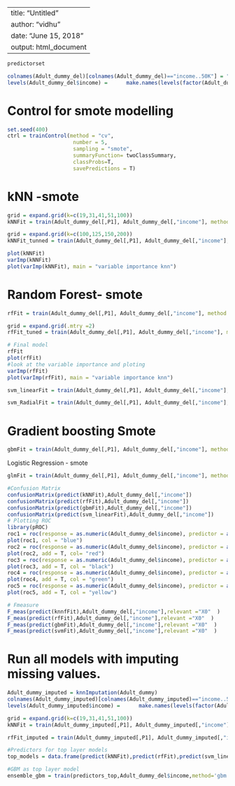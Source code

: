 --
title: "Untitled"
author: "vidhu"
date: "June 15, 2018"
output: html_document
---
```r
predictorset
```

```r
colnames(Adult_dummy_del)[colnames(Adult_dummy_del)=="income..50K"] = "income"
levels(Adult_dummy_del$income) =      make.names(levels(factor(Adult_dummy_del$income)))

```
# Control for smote modelling
```r
set.seed(400)
ctrl = trainControl(method = "cv", 
                     number = 5, 
                     sampling = "smote",
                     summaryFunction= twoClassSummary, 
                     classProbs=T,
                     savePredictions = T)
```
# kNN -smote
```r
grid = expand.grid(k=c(19,31,41,51,100))
kNNFit = train(Adult_dummy_del[,P1], Adult_dummy_del[,"income"], method = "knn", use.all = T,trControl = ctrl, metric = "ROC", tuneGrid = grid)
```
```r
grid = expand.grid(k=c(100,125,150,200))
kNNFit_tunned = train(Adult_dummy_del[,P1], Adult_dummy_del[,"income"], method = "knn", use.all = T,trControl = ctrl, metric = "ROC", tuneGrid = grid)
```

```r
plot(kNNFit)
varImp(kNNFit)
plot(varImp(kNNFit), main = "variable importance knn")
```

# Random Forest- smote
```r
rfFit = train(Adult_dummy_del[,P1], Adult_dummy_del[,"income"], method = "rf", trControl = ctrl, metric = "ROC", tuneLength = 5)

```

```r
grid = expand.grid(.mtry =2)
rfFit_tuned = train(Adult_dummy_del[,P1], Adult_dummy_del[,"income"], method = "rf", trControl = ctrl, metric = "ROC",ntree =1000, tuneGrid = grid)

```

```r
# Final model 
rfFit
plot(rfFit)
#look at the variable importance and ploting
varImp(rfFit)
plot(varImp(rfFit), main = "variable importance knn")

```

```r

svm_linearFit = train(Adult_dummy_del[,P1], Adult_dummy_del[,"income"], method = "svmLinear", trControl = ctrl, metric = "ROC", tuneLength = 10)

```

```r

svm_RadialFit = train(Adult_dummy_del[,P1], Adult_dummy_del[,"income"], method = "svmRadial", trControl = ctrl, metric = "ROC", tuneLength = 10)

```



# Gradient boosting Smote

```r

gbmFit = train(Adult_dummy_del[,P1], Adult_dummy_del[,"income"], method = "gbm", trControl = ctrl, metric = "ROC", tuneLength = 10)

```

Logistic Regression - smote
```r
glmFit = train(Adult_dummy_del[,P1], Adult_dummy_del[,"income"], method = "glm", trControl = ctrl, metric = "ROC", family="binomial")

```

```r
#Confusion Matrix
confusionMatrix(predict(kNNFit),Adult_dummy_del[,"income"])
confusionMatrix(predict(rfFit),Adult_dummy_del[,"income"])
confusionMatrix(predict(gbmFit),Adult_dummy_del[,"income"])
confusionMatrix(predict(svm_linearFit),Adult_dummy_del[,"income"])
# Plotting ROC
library(pROC)
roc1 = roc(response = as.numeric(Adult_dummy_del$income), predictor = as.numeric(predict(kNNFit)))
plot(roc1, col = "blue")
roc2 = roc(response = as.numeric(Adult_dummy_del$income), predictor = as.numeric(predict(rfFit)))
plot(roc2, add = T, col= "red")
roc3 = roc(response = as.numeric(Adult_dummy_del$income), predictor = as.numeric(predict(gbmFit)))
plot(roc3, add = T, col = "black")
roc4 = roc(response = as.numeric(Adult_dummy_del$income), predictor = as.numeric(predict(svm_linearFit)))
plot(roc4, add = T, col = "green")
roc5 = roc(response = as.numeric(Adult_dummy_del$income), predictor = as.numeric(predict(glmFit)))
plot(roc5, add = T, col = "yellow")

# Fmeasure 
F_meas(predict(knnfFit),Adult_dummy_del[,"income"],relevant ="X0"  )
F_meas(predict(rfFit),Adult_dummy_del[,"income"],relevant ="X0"  )
F_meas(predict(gbmFit),Adult_dummy_del[,"income"],relevant ="X0"  )
F_meas(predict(svmFit),Adult_dummy_del[,"income"],relevant ="X0"  )
```
# Run all models with imputing missing values.
```r
Adult_dummy_imputed = knnImputation(Adult_dummy)
colnames(Adult_dummy_imputed)[colnames(Adult_dummy_imputed)=="income..50K"] = "income"
levels(Adult_dummy_imputed$income) =      make.names(levels(factor(Adult_dummy_imputed$income)))
```

```r
grid = expand.grid(k=c(19,31,41,51,100))
kNNFit = train(Adult_dummy_imputed[,P1], Adult_dummy_imputed[,"income"], method = "knn", use.all = T,trControl = ctrl, metric = "ROC", tuneGrid = grid)
```



```r
rfFit_imputed = train(Adult_dummy_imputed[,P1], Adult_dummy_imputed[,"income"], method = "rf", trControl = ctrl, metric = "ROC", tuneLength = 10)

```

```r
#Predictors for top layer models 
top_models = data.frame(predict(kNNFit),predict(rfFit),predict(svm_linearFit), predict(gbmFit), predict(glmFit)) 

#GBM as top layer model 
ensemble_gbm = train(predictors_top,Adult_dummy_del$income,method='gbm',trControl= ctrl,tuneLength=3)
```